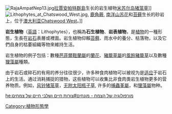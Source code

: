 [[File:RajaAmpatNep13.jpg|thumb]][[拉賈安帕特群島|拉賈安帕特群島]]生长的岩生植物[[米苏尔岛猪笼草|米苏尔岛猪笼草]]]]
[[File:Lithophytes_at_Chatswood_West.jpg|thumb]], [[鹿角蕨|鹿角蕨]], [[南洋山苏花|南洋山苏花]]和[[苔藓植物门|苔藓]]生长的砂岩上，位于[[澳大利亚|澳大利亚]][[Chatswood_West|Chatswood West]]。]]

'''岩生植物'''（[[英語|英語]]：Lithophytes），也稱為'''石生植物'''、'''岩表植物'''，是[[植物|植物]]的一種形態，生長在[[岩石|岩石]]表層或裡面。岩生植物仰賴[[苔蘚|苔蘚]]、雨水中的養分、枯落物，以及它們自身的枯萎組織等物來維持生活。

岩生植物的例子包括：數種[[芭菲爾鞋蘭屬|芭菲爾鞋蘭屬]]的[[蘭花|蘭花]]、[[豬籠草屬|豬籠草屬]]的[[風鈴豬籠草|風鈴豬籠草]]以及數種[[狸藻屬|狸藻屬]]種類。

由于岩石或碎石的有用的养分往往很少，许多种食肉植物可以被视为是[[扩展适应|适应]]于岩石上的生活。通过消耗捕捉的猎物，这些植物可以收集比非食肉类岩生植物更多的营养物质。例如，[[风铃猪笼草|风铃猪笼草]]，[[无附太阳瓶子草|无附太阳瓶子草]], 许多的[[捕蟲堇屬|捕蟲堇屬]]，和[[狸藻屬|狸藻屬]]物种。

[[Category:植物形態學|Category:植物形態學]]

{{植物學小作品}}

[[he:מורפולוגיה_של_הצמח_-_מונחים#צורות_חיים_ושלבי_חיים_של_צמחים|he:מורפולוגיה של הצמח - מונחים#צורות חיים ושלבי חיים של צמחים]]